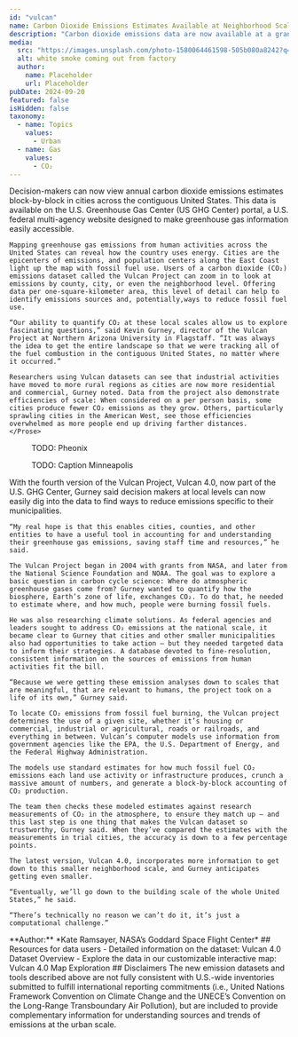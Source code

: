 ```yaml
---
id: "vulcan"
name: Carbon Dioxide Emissions Estimates Available at Neighborhood Scale
description: "Carbon dioxide emissions data are now available at a granular level, from city blocks to entire counties across the contiguous U.S. The latest dataset from the Vulcan Project, called Vulcan 4.0, helps researchers to analyze annual CO₂ emissions at fine scales and helps urban decision-makers to develop localized carbon management strategies."
media:
  src: "https://images.unsplash.com/photo-1580064461598-505b080a8242?q=80&w=2070&auto=format&fit=crop&ixlib=rb-4.0.3&ixid=M3wxMjA3fDB8MHxwaG90by1wYWdlfHx8fGVufDB8fHx8fA%3D%3D"
  alt: white smoke coming out from factory
  author:
    name: Placeholder
    url: Placeholder
pubDate: 2024-09-20
featured: false
isHidden: false
taxonomy:
  - name: Topics
    values:
      - Urban
  - name: Gas
    values:
      - CO₂
---
```


<Block>
  <Prose>
    Decision-makers can now view annual carbon dioxide emissions estimates block-by-block in cities across the contiguous United States. This data is available on the U.S. Greenhouse Gas Center (US GHG Center) portal, a U.S. federal multi-agency website designed to make greenhouse gas information easily accessible.

    Mapping greenhouse gas emissions from human activities across the United States can reveal how the country uses energy. Cities are the epicenters of emissions, and population centers along the East Coast light up the map with fossil fuel use. Users of a carbon dioxide (CO₂) emissions dataset called the Vulcan Project can zoom in to look at emissions by county, city, or even the neighborhood level. Offering data per one-square-kilometer area, this level of detail can help to identify emissions sources and, potentially,ways to reduce fossil fuel use.

    “Our ability to quantify CO₂ at these local scales allow us to explore fascinating questions,” said Kevin Gurney, director of the Vulcan Project at Northern Arizona University in Flagstaff. “It was always the idea to get the entire landscape so that we were tracking all of the fuel combustion in the contiguous United States, no matter where it occurred.”

    Researchers using Vulcan datasets can see that industrial activities have moved to more rural regions as cities are now more residential and commercial, Gurney noted. Data from the project also demonstrate efficiencies of scale: When considered on a per person basis, some cities produce fewer CO₂ emissions as they grow. Others, particularly sprawling cities in the American West, see those efficiencies overwhelmed as more people end up driving farther distances.
    </Prose>
  </Block>

<Block>
  <Figure>
    <Map
      datasetId='vulcan-ffco2-yeargrid-v4'
      layerId='vulcan-res-co2'
      dateTime='2021-01-01'
      compareDateTime='2021-01-01'
      center={[-112.0546935, 33.6055498]}
      zoom={8}
    />
    <Caption>
      TODO: Pheonix
    </Caption>
  </Figure>
</Block>

<Block>
  <Figure>
    <Map
      datasetId='vulcan-ffco2-yeargrid-v4'
      layerId='vulcan-res-co2'
      dateTime='2021-01-01'
      compareDateTime='2021-01-01'
      center={[-93.4173653, 44.9707124]}
      zoom={8}
    />
    <Caption>
      TODO: Caption Minneapolis
    </Caption>
  </Figure>
</Block>

<Block>
  <Prose>
    With the fourth version of the Vulcan Project, Vulcan 4.0, now part of the U.S. GHG Center, Gurney said decision makers at local levels can now easily dig into the data to find ways to reduce emissions specific to their municipalities.

    “My real hope is that this enables cities, counties, and other entities to have a useful tool in accounting for and understanding their greenhouse gas emissions, saving staff time and resources,” he said.

    The Vulcan Project began in 2004 with grants from NASA, and later from the National Science Foundation and NOAA. The goal was to explore a basic question in carbon cycle science: Where do atmospheric greenhouse gases come from? Gurney wanted to quantify how the biosphere, Earth’s zone of life, exchanges CO₂. To do that, he needed to estimate where, and how much, people were burning fossil fuels.

    He was also researching climate solutions. As federal agencies and leaders sought to address CO₂ emissions at the national scale, it became clear to Gurney that cities and other smaller municipalities also had opportunities to take action – but they needed targeted data to inform their strategies. A database devoted to fine-resolution, consistent information on the sources of emissions from human activities fit the bill.

    “Because we were getting these emission analyses down to scales that are meaningful, that are relevant to humans, the project took on a life of its own,” Gurney said.

    To locate CO₂ emissions from fossil fuel burning, the Vulcan project determines the use of a given site, whether it’s housing or commercial, industrial or agricultural, roads or railroads, and everything in between. Vulcan’s computer models use information from government agencies like the EPA, the U.S. Department of Energy, and the Federal Highway Administration.

    The models use standard estimates for how much fossil fuel CO₂ emissions each land use activity or infrastructure produces, crunch a massive amount of numbers, and generate a block-by-block accounting of CO₂ production.

    The team then checks these modeled estimates against research measurements of CO₂ in the atmosphere, to ensure they match up – and this last step is one thing that makes the Vulcan dataset so trustworthy, Gurney said. When they’ve compared the estimates with the measurements in trial cities, the accuracy is down to a few percentage points.

    The latest version, Vulcan 4.0, incorporates more information to get down to this smaller neighborhood scale, and Gurney anticipates getting even smaller.

    “Eventually, we’ll go down to the building scale of the whole United States,” he said.

    “There’s technically no reason we can’t do it, it’s just a computational challenge.”

  </Prose>

</Block>

<Block>
    <Prose>
    **Author:** 
    *Kate Ramsayer, NASA’s Goddard Space Flight Center*
    </Prose>
</Block>

<Block>
    <Prose>
    ## Resources for data users
    - Detailed information on the dataset: <Link to="/data-catalog/vulcan-ffco2-yeargrid-v4">Vulcan 4.0 Dataset Overview</Link>
    - Explore the data in our customizable interactive map: <Link to="/exploration?search=vulcan-ffco2-yeargrid-v4">Vulcan 4.0 Map Exploration</Link>
    </Prose>

</Block>

<Block>
    <Prose>
    ## Disclaimers
    The new emission datasets and tools described above are not fully consistent with U.S.-wide inventories submitted to fulfill international reporting commitments (i.e., United Nations Framework Convention on Climate Change and the UNECE’s Convention on the Long-Range Transboundary Air Pollution), but are included to provide complementary information for understanding sources and trends of emissions at the urban scale.
    </Prose>

</Block>
